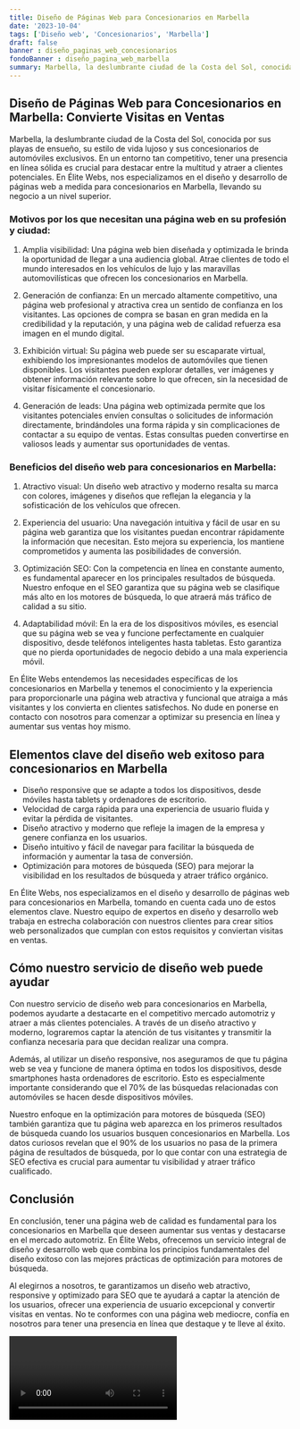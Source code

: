 ```yaml
---
title: Diseño de Páginas Web para Concesionarios en Marbella
date: '2023-10-04'
tags: ['Diseño web', 'Concesionarios', 'Marbella']
draft: false
banner : diseño_paginas_web_concesionarios
fondoBanner : diseño_pagina_web_marbella
summary: Marbella, la deslumbrante ciudad de la Costa del Sol, conocida por sus playas de ensueño, su estilo de vida lujoso y sus concesionarios de automóviles exclusivos. En un entorno tan competitivo, tener una presencia en línea sólida es crucial para destacar entre la multitud y atraer a clientes potenciales. En Élite Webs, nos especializamos en el diseño y desarrollo de páginas web a medida para concesionarios en Marbella, llevando su negocio a un nivel superior.
---
```


## Diseño de Páginas Web para Concesionarios en Marbella: Convierte Visitas en Ventas

Marbella, la deslumbrante ciudad de la Costa del Sol, conocida por sus playas de ensueño, su estilo de vida lujoso y sus concesionarios de automóviles exclusivos. En un entorno tan competitivo, tener una presencia en línea sólida es crucial para destacar entre la multitud y atraer a clientes potenciales. En Élite Webs, nos especializamos en el diseño y desarrollo de páginas web a medida para concesionarios en Marbella, llevando su negocio a un nivel superior.

### Motivos por los que necesitan una página web en su profesión y ciudad:

1. Amplia visibilidad: Una página web bien diseñada y optimizada le brinda la oportunidad de llegar a una audiencia global. Atrae clientes de todo el mundo interesados en los vehículos de lujo y las maravillas automovilísticas que ofrecen los concesionarios en Marbella.

2. Generación de confianza: En un mercado altamente competitivo, una página web profesional y atractiva crea un sentido de confianza en los visitantes. Las opciones de compra se basan en gran medida en la credibilidad y la reputación, y una página web de calidad refuerza esa imagen en el mundo digital.

3. Exhibición virtual: Su página web puede ser su escaparate virtual, exhibiendo los impresionantes modelos de automóviles que tienen disponibles. Los visitantes pueden explorar detalles, ver imágenes y obtener información relevante sobre lo que ofrecen, sin la necesidad de visitar físicamente el concesionario.

4. Generación de leads: Una página web optimizada permite que los visitantes potenciales envíen consultas o solicitudes de información directamente, brindándoles una forma rápida y sin complicaciones de contactar a su equipo de ventas. Estas consultas pueden convertirse en valiosos leads y aumentar sus oportunidades de ventas.

### Beneficios del diseño web para concesionarios en Marbella:

1. Atractivo visual: Un diseño web atractivo y moderno resalta su marca con colores, imágenes y diseños que reflejan la elegancia y la sofisticación de los vehículos que ofrecen.

2. Experiencia del usuario: Una navegación intuitiva y fácil de usar en su página web garantiza que los visitantes puedan encontrar rápidamente la información que necesitan. Esto mejora su experiencia, los mantiene comprometidos y aumenta las posibilidades de conversión.

3. Optimización SEO: Con la competencia en línea en constante aumento, es fundamental aparecer en los principales resultados de búsqueda. Nuestro enfoque en el SEO garantiza que su página web se clasifique más alto en los motores de búsqueda, lo que atraerá más tráfico de calidad a su sitio.

4. Adaptabilidad móvil: En la era de los dispositivos móviles, es esencial que su página web se vea y funcione perfectamente en cualquier dispositivo, desde teléfonos inteligentes hasta tabletas. Esto garantiza que no pierda oportunidades de negocio debido a una mala experiencia móvil.

En Élite Webs entendemos las necesidades específicas de los concesionarios en Marbella y tenemos el conocimiento y la experiencia para proporcionarle una página web atractiva y funcional que atraiga a más visitantes y los convierta en clientes satisfechos. No dude en ponerse en contacto con nosotros para comenzar a optimizar su presencia en línea y aumentar sus ventas hoy mismo.

<GifSeo />

<Cta />

## Elementos clave del diseño web exitoso para concesionarios en Marbella

- Diseño responsive que se adapte a todos los dispositivos, desde móviles hasta tablets y ordenadores de escritorio.
- Velocidad de carga rápida para una experiencia de usuario fluida y evitar la pérdida de visitantes.
- Diseño atractivo y moderno que refleje la imagen de la empresa y genere confianza en los usuarios.
- Diseño intuitivo y fácil de navegar para facilitar la búsqueda de información y aumentar la tasa de conversión.
- Optimización para motores de búsqueda (SEO) para mejorar la visibilidad en los resultados de búsqueda y atraer tráfico orgánico.

En Élite Webs, nos especializamos en el diseño y desarrollo de páginas web para concesionarios en Marbella, tomando en cuenta cada uno de estos elementos clave. Nuestro equipo de expertos en diseño y desarrollo web trabaja en estrecha colaboración con nuestros clientes para crear sitios web personalizados que cumplan con estos requisitos y conviertan visitas en ventas.

## Cómo nuestro servicio de diseño web puede ayudar

Con nuestro servicio de diseño web para concesionarios en Marbella, podemos ayudarte a destacarte en el competitivo mercado automotriz y atraer a más clientes potenciales. A través de un diseño atractivo y moderno, lograremos captar la atención de tus visitantes y transmitir la confianza necesaria para que decidan realizar una compra.

Además, al utilizar un diseño responsive, nos aseguramos de que tu página web se vea y funcione de manera óptima en todos los dispositivos, desde smartphones hasta ordenadores de escritorio. Esto es especialmente importante considerando que el 70% de las búsquedas relacionadas con automóviles se hacen desde dispositivos móviles.

Nuestro enfoque en la optimización para motores de búsqueda (SEO) también garantiza que tu página web aparezca en los primeros resultados de búsqueda cuando los usuarios busquen concesionarios en Marbella. Los datos curiosos revelan que el 90% de los usuarios no pasa de la primera página de resultados de búsqueda, por lo que contar con una estrategia de SEO efectiva es crucial para aumentar tu visibilidad y atraer tráfico cualificado.

## Conclusión

En conclusión, tener una página web de calidad es fundamental para los concesionarios en Marbella que deseen aumentar sus ventas y destacarse en el mercado automotriz. En Élite Webs, ofrecemos un servicio integral de diseño y desarrollo web que combina los principios fundamentales del diseño exitoso con las mejores prácticas de optimización para motores de búsqueda.

Al elegirnos a nosotros, te garantizamos un diseño web atractivo, responsive y optimizado para SEO que te ayudará a captar la atención de los usuarios, ofrecer una experiencia de usuario excepcional y convertir visitas en ventas. No te conformes con una página web mediocre, confía en nosotros para tener una presencia en línea que destaque y te lleve al éxito.

<Video />

<CtaBot job='Concesionarios' city='Marbella'/>

<Gmaps query='Marbella+españa+maps' />